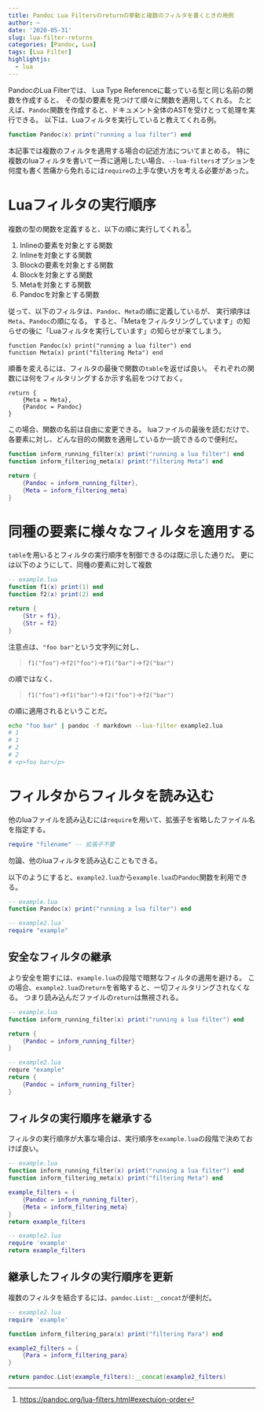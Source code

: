 ```yaml
---
title: Pandoc Lua Filtersのreturnの挙動と複数のフィルタを書くときの用例
author: ~
date: '2020-05-31'
slug: lua-filter-returns
categories: [Pandoc, Lua]
tags: [Lua Filter]
highlightjs:
  - lua
---
```


PandocのLua Filterでは、
Lua Type Referenceに載っている型と同じ名前の関数を作成すると、
その型の要素を見つけて順々に関数を適用してくれる。
たとえば、`Pandoc`関数を作成すると、ドキュメント全体のASTを受けとって処理を実行できる。
以下は、Luaフィルタを実行していると教えてくれる例。

```lua
function Pandoc(x) print("running a lua filter") end
```

本記事では複数のフィルタを適用する場合の記述方法についてまとめる。
特に複数のluaフィルタを書いて一斉に適用したい場合、`--lua-filters`オプションを何度も書く苦痛から免れるには`require`の上手な使い方を考える必要があった。


# Luaフィルタの実行順序

複数の型の関数を定義すると、以下の順に実行してくれる^[<https://pandoc.org/lua-filters.html#exectuion-order>]。

1. Inlineの要素を対象とする関数
1. Inlineを対象とする関数
1. Blockの要素を対象とする関数
1. Blockを対象とする関数
1. Metaを対象とする関数
1. Pandocを対象とする関数

従って、以下のフィルタは、`Pandoc`、`Meta`の順に定義しているが、
実行順序は`Meta`、`Pandoc`の順になる。
すると、「Metaをフィルタリングしています」の知らせの後に「Luaフィルタを実行しています」の知らせが来てしまう。

```
function Pandoc(x) print("running a lua filter") end
function Meta(x) print("filtering Meta") end
```

順番を変えるには、フィルタの最後で関数の`table`を返せば良い。
それぞれの関数には何をフィルタリングするか示す名前をつけておく。

```
return {
    {Meta = Meta},
    {Pandoc = Pandoc}
}
```

この場合、関数の名前は自由に変更できる。
luaファイルの最後を読むだけで、各要素に対し、どんな目的の関数を適用しているか一読できるので便利だ。

```lua
function inform_running_filter(x) print("running a lua filter") end
function inform_filtering_meta(x) print("filtering Meta") end

return {
    {Pandoc = inform_running_filter},
    {Meta = inform_filtering_meta}
}
```


# 同種の要素に様々なフィルタを適用する

`table`を用いるとフィルタの実行順序を制御できるのは既に示した通りだ。
更には以下のようにして、同種の要素に対して複数

```lua
-- example.lua
function f1(x) print(1) end
function f2(x) print(2) end

return {
    {Str = f1},
    {Str = f2}
}
```

注意点は、`"foo bar"`という文字列に対し、

> `f1("foo")`->`f2("foo")`->`f1("bar")`->`f2("bar")`

の順ではなく、

> `f1("foo")`->`f1("bar")`->`f2("foo")`->`f2("bar")`

の順に適用されるということだ。

```bash
echo "foo bar" | pandoc -f markdown --lua-filter example2.lua 
# 1
# 1
# 2
# 2
# <p>foo bar</p>
```

# フィルタからフィルタを読み込む

他のluaファイルを読み込むには`require`を用いて、拡張子を省略したファイル名を指定する。

```lua
require "filename" -- 拡張子不要
```

勿論、他のluaフィルタを読み込むこともできる。

以下のようにすると、`example2.lua`から`example.lua`の`Pandoc`関数を利用できる。

```lua
-- example.lua
function Pandoc(x) print("running a lua filter") end
```

```lua
-- example2.lua`
require "example"
```

## 安全なフィルタの継承

より安全を期すには、`example.lua`の段階で暗黙なフィルタの適用を避ける。
この場合、`example2.lua`の`return`を省略すると、一切フィルタリングされなくなる。
つまり読み込んだファイルの`return`は無視される。

```lua
-- example.lua
function inform_running_filter(x) print("running a lua filter") end

return {
    {Pandoc = inform_running_filter}
}
```

```lua
-- example2.lua
requre "example"
return {
    {Pandoc = inform_running_filter}
}
```

## フィルタの実行順序を継承する

フィルタの実行順序が大事な場合は、実行順序を`example.lua`の段階で決めておけば良い。

```lua
-- example.lua
function inform_running_filter(x) print("running a lua filter") end
function inform_filtering_meta(x) print("filtering Meta") end

example_filters = {
    {Pandoc = inform_running_filter},
    {Meta = inform_filtering_meta}
}
return example_filters
```

```lua
-- example2.lua
require 'example'
return example_filters
```

## 継承したフィルタの実行順序を更新

複数のフィルタを結合するには、`pandoc.List:__concat`が便利だ。

```lua
-- example2.lua
require 'example'

function inform_filtering_para(x) print("filtering Para") end

example2_filters = {
    {Para = inform_filtering_para}
}

return pandoc.List(example_filters):__concat(example2_filters)
```
